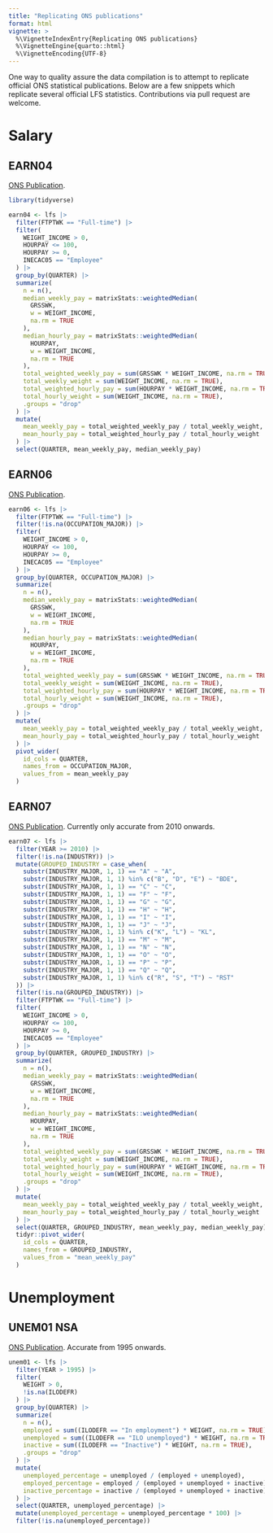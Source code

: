 ```yaml
---
title: "Replicating ONS publications"
format: html
vignette: >
  %\VignetteIndexEntry{Replicating ONS publications}
  %\VignetteEngine{quarto::html}
  %\VignetteEncoding{UTF-8}
---
```


One way to quality assure the data compilation is to attempt to replicate official ONS statistical publications. Below are a few snippets which replicate several official LFS statistics. Contributions via pull request are welcome.

# Salary

## EARN04

[ONS Publication](https://www.ons.gov.uk/employmentandlabourmarket/peopleinwork/earningsandworkinghours/datasets/grossweeklyearningsoffulltimeemployeesearn04).

```r
library(tidyverse)

earn04 <- lfs |>
  filter(FTPTWK == "Full-time") |>
  filter(
    WEIGHT_INCOME > 0,
    HOURPAY <= 100,
    HOURPAY >= 0,
    INECAC05 == "Employee"
  ) |>
  group_by(QUARTER) |>
  summarize(
    n = n(),
    median_weekly_pay = matrixStats::weightedMedian(
      GRSSWK,
      w = WEIGHT_INCOME,
      na.rm = TRUE
    ),
    median_hourly_pay = matrixStats::weightedMedian(
      HOURPAY,
      w = WEIGHT_INCOME,
      na.rm = TRUE
    ),
    total_weighted_weekly_pay = sum(GRSSWK * WEIGHT_INCOME, na.rm = TRUE),
    total_weekly_weight = sum(WEIGHT_INCOME, na.rm = TRUE),
    total_weighted_hourly_pay = sum(HOURPAY * WEIGHT_INCOME, na.rm = TRUE),
    total_hourly_weight = sum(WEIGHT_INCOME, na.rm = TRUE),
    .groups = "drop"
  ) |>
  mutate(
    mean_weekly_pay = total_weighted_weekly_pay / total_weekly_weight,
    mean_hourly_pay = total_weighted_hourly_pay / total_hourly_weight
  ) |>
  select(QUARTER, mean_weekly_pay, median_weekly_pay)
```

## EARN06

[ONS Publication](https://www.ons.gov.uk/employmentandlabourmarket/peopleinwork/earningsandworkinghours/datasets/grossweeklyearningsbyoccupationearn06).

```r
earn06 <- lfs |>
  filter(FTPTWK == "Full-time") |>
  filter(!is.na(OCCUPATION_MAJOR)) |>
  filter(
    WEIGHT_INCOME > 0,
    HOURPAY <= 100,
    HOURPAY >= 0,
    INECAC05 == "Employee"
  ) |>
  group_by(QUARTER, OCCUPATION_MAJOR) |>
  summarize(
    n = n(),
    median_weekly_pay = matrixStats::weightedMedian(
      GRSSWK,
      w = WEIGHT_INCOME,
      na.rm = TRUE
    ),
    median_hourly_pay = matrixStats::weightedMedian(
      HOURPAY,
      w = WEIGHT_INCOME,
      na.rm = TRUE
    ),
    total_weighted_weekly_pay = sum(GRSSWK * WEIGHT_INCOME, na.rm = TRUE),
    total_weekly_weight = sum(WEIGHT_INCOME, na.rm = TRUE),
    total_weighted_hourly_pay = sum(HOURPAY * WEIGHT_INCOME, na.rm = TRUE),
    total_hourly_weight = sum(WEIGHT_INCOME, na.rm = TRUE),
    .groups = "drop"
  ) |>
  mutate(
    mean_weekly_pay = total_weighted_weekly_pay / total_weekly_weight,
    mean_hourly_pay = total_weighted_hourly_pay / total_hourly_weight
  ) |>
  pivot_wider(
    id_cols = QUARTER,
    names_from = OCCUPATION_MAJOR,
    values_from = mean_weekly_pay
  )
```


## EARN07

[ONS Publication](https://www.ons.gov.uk/employmentandlabourmarket/peopleinwork/earningsandworkinghours/datasets/grossweeklyearningsbyindustryearn07). Currently only accurate from 2010 onwards.

```r
earn07 <- lfs |>
  filter(YEAR >= 2010) |>
  filter(!is.na(INDUSTRY)) |>
  mutate(GROUPED_INDUSTRY = case_when(
    substr(INDUSTRY_MAJOR, 1, 1) == "A" ~ "A",
    substr(INDUSTRY_MAJOR, 1, 1) %in% c("B", "D", "E") ~ "BDE",
    substr(INDUSTRY_MAJOR, 1, 1) == "C" ~ "C",
    substr(INDUSTRY_MAJOR, 1, 1) == "F" ~ "F",
    substr(INDUSTRY_MAJOR, 1, 1) == "G" ~ "G",
    substr(INDUSTRY_MAJOR, 1, 1) == "H" ~ "H",
    substr(INDUSTRY_MAJOR, 1, 1) == "I" ~ "I",
    substr(INDUSTRY_MAJOR, 1, 1) == "J" ~ "J",
    substr(INDUSTRY_MAJOR, 1, 1) %in% c("K", "L") ~ "KL",
    substr(INDUSTRY_MAJOR, 1, 1) == "M" ~ "M",
    substr(INDUSTRY_MAJOR, 1, 1) == "N" ~ "N",
    substr(INDUSTRY_MAJOR, 1, 1) == "O" ~ "O",
    substr(INDUSTRY_MAJOR, 1, 1) == "P" ~ "P",
    substr(INDUSTRY_MAJOR, 1, 1) == "Q" ~ "Q",
    substr(INDUSTRY_MAJOR, 1, 1) %in% c("R", "S", "T") ~ "RST"
  )) |>
  filter(!is.na(GROUPED_INDUSTRY)) |>
  filter(FTPTWK == "Full-time") |>
  filter(
    WEIGHT_INCOME > 0,
    HOURPAY <= 100,
    HOURPAY >= 0,
    INECAC05 == "Employee"
  ) |>
  group_by(QUARTER, GROUPED_INDUSTRY) |>
  summarize(
    n = n(),
    median_weekly_pay = matrixStats::weightedMedian(
      GRSSWK,
      w = WEIGHT_INCOME,
      na.rm = TRUE
    ),
    median_hourly_pay = matrixStats::weightedMedian(
      HOURPAY,
      w = WEIGHT_INCOME,
      na.rm = TRUE
    ),
    total_weighted_weekly_pay = sum(GRSSWK * WEIGHT_INCOME, na.rm = TRUE),
    total_weekly_weight = sum(WEIGHT_INCOME, na.rm = TRUE),
    total_weighted_hourly_pay = sum(HOURPAY * WEIGHT_INCOME, na.rm = TRUE),
    total_hourly_weight = sum(WEIGHT_INCOME, na.rm = TRUE),
    .groups = "drop"
  ) |>
  mutate(
    mean_weekly_pay = total_weighted_weekly_pay / total_weekly_weight,
    mean_hourly_pay = total_weighted_hourly_pay / total_hourly_weight
  ) |>
  select(QUARTER, GROUPED_INDUSTRY, mean_weekly_pay, median_weekly_pay) |>
  tidyr::pivot_wider(
    id_cols = QUARTER,
    names_from = GROUPED_INDUSTRY,
    values_from = "mean_weekly_pay"
  )
```

# Unemployment

## UNEM01 NSA

[ONS Publication](https://www.ons.gov.uk/employmentandlabourmarket/peoplenotinwork/unemployment/datasets/unemploymentbyageanddurationnotseasonallyadjustedunem01nsa). Accurate from 1995 onwards.

```r
unem01 <- lfs |>
  filter(YEAR > 1995) |>
  filter(
    WEIGHT > 0,
    !is.na(ILODEFR)
  ) |>
  group_by(QUARTER) |>
  summarize(
    n = n(),
    employed = sum((ILODEFR == "In employment") * WEIGHT, na.rm = TRUE),
    unemployed = sum((ILODEFR == "ILO unemployed") * WEIGHT, na.rm = TRUE),
    inactive = sum((ILODEFR == "Inactive") * WEIGHT, na.rm = TRUE),
    .groups = "drop"
  ) |>
  mutate(
    unemployed_percentage = unemployed / (employed + unemployed),
    employed_percentage = employed / (employed + unemployed + inactive),
    inactive_percentage = inactive / (employed + unemployed + inactive),
  ) |>
  select(QUARTER, unemployed_percentage) |>
  mutate(unemployed_percentage = unemployed_percentage * 100) |>
  filter(!is.na(unemployed_percentage))
```
